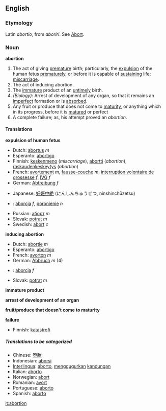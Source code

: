 ==English==
===Etymology===
Latin ''abortio'', from ''aboriri''. See [[Abort]].

===Noun===
'''abortion'''

#<!--DefA-->The act of giving [[premature]] birth; particularly, the [[expulsion]] of the human fetus [[prematurely]], or before it is capable of [[sustaining]] life; [[miscarriage]].
#<!--DefB--> The act of inducing abortion.
#<!--DefC--> The [[immature]] product of an [[untimely]] birth.
#<!--DefD--> ''(Biology):'' Arrest of development of any organ, so that it remains an [[imperfect]] formation or is [[absorbed]].
#<!--DefE--> Any fruit or produce that does not come to [[maturity]], or anything which in its progress, before it is [[matured]] or perfect
#<!--DefF--> A complete failure; as, his attempt proved an ''abortion''.

====Translations====
<!--DefA-->'''expulsion of human fetus'''
{{top}}
*Dutch: [[abortus]] ''m''
*Esperanto: [[abortigo]]
*Finnish: [[keskenmeno]] (''miscarriage''), [[abortti]] (''abortion''), [[raskaudenkeskeytys]] (''abortion'')
*French: [[avortement]] ''m'', [[fausse-couche]] ''m'', [[interruption volontaire de grossesse]] ''f'', [[IVG]] ''f''
*German: [[Abtreibung]] ''f''
{{mid}}
*Japanese: [[妊娠中絶]] (にんしんちゅうぜつ, ninshinchūzetsu)
*{{pl}}: [[aborcja]] ''f'', [[poronienie]] ''n''
*Russian: [[аборт]] ''m''
*Slovak: [[potrat]] ''m''
*Swedish: [[abort]] ''c''
{{bottom}}

<!--DefB-->'''inducing abortion'''
{{top}}
*Dutch: [[abortie]] ''m''
*Esperanto: [[abortigo]]
*French: [[avorton]] ''m''
*German: [[Abbruch]] ''m'' (4)
{{mid}}
*{{pl}}: [[aborcja]] ''f''
*Slovak: [[potrat]] ''m''
{{bottom}}

<!--DefC-->'''immature product'''
{{top}}
{{mid}}
{{bottom}}

<!--DefD-->'''arrest of development of an organ'''
{{top}}
{{mid}}
{{bottom}}

<!--DefE-->'''fruit/produce that doesn't come to maturity'''
{{top}}
{{mid}}
{{bottom}}

<!--DefF-->'''failure'''
{{top}}
*Finnish: [[katastrofi]]
{{mid}}
{{bottom}}

=====Translations to be categorized=====
{{checktrans}}
<!--Remove this section once all of the translations below have been moved into the tables above.-->
*Chinese: [[堕胎]]
*Indonesian: [[aborsi]]
*[[Interlingua]]: [[aborto]], [[gugur|menggugurkan]] [[kandung|kandungan]]
*Italian: [[aborto]]
*Norwegian: [[abort]]
*Romanian: [[avort]]
*Portuguese: [[aborto]]
*Spanish: [[aborto]]

[[it:abortion]]